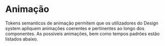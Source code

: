 
<Meta title="Design Tokens/Semântico/Animação" />

# Animação

Tokens semanticos de animação permitem que os utilizadores do Design system
apliquem animações coerentes e pertinentes ao longo dos componentes. As possíveis
animações, bem como tempos padrões estão listados abaixo.

<Story of={TokensStories.semanticsMotion} />
